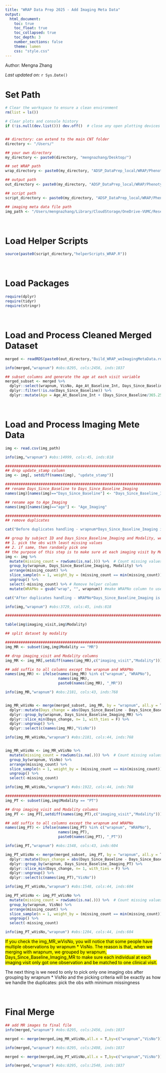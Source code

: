 ```yaml
---
title: "WRAP Data Prep 2025 - Add Imaging Meta Data"
output: 
  html_document:
    toc: true
    toc_float: true
    toc_collapsed: true
    toc_depth: 3
    number_sections: false
    theme: lumen
    css: "style.css"
---
```


Author: Mengna Zhang

*Last updated on:* `r Sys.Date()`

# Set Path

```r
# Clear the workspace to ensure a clean environment
rm(list = ls())

# Clear plots and console history
if (!is.null(dev.list())) dev.off()  # close any open plotting devices


## directory: can extend to the main CNT folder
directory <- "/Users/"

## your own directory
my_directory <- paste0(directory, "mengnazhang/Desktop/")

## set WRAP path
wrap_directory <- paste0(my_directory, "ADSP_DataPrep_local/WRAP/Phenotype/2025/Raw/")

## output path
out_directory <- paste0(my_directory, "ADSP_DataPrep_local/WRAP/Phenotype/2025/Cleaned/")

## script path
script_directory <- paste0(my_directory, "ADSP_DataPrep_local/WRAP/Phenotype/2025/Scripts/")

## imaging meta data file path
img_path <- "/Users/mengnazhang/Library/CloudStorage/OneDrive-VUMC/Research\ -\ Hohman\ -\ CNT/Team/Derek_Archer/Projects/U24/WRAP/Imaging_metadata_01Apr2025.csv"
```

<br>

# Load Helper Scripts
```r
source(paste0(script_directory,"helperScripts_WRAP.R"))
```

<br>

# Load Packages
```r
require(dplyr)
require(tidyr)
require(stringr)
```

<br>

# Load and Process Cleaned Merged Dataset

```r
merged <- readRDS(paste0(out_directory,"Build_WRAP_woImagingMetaData.rds"))

info(merged,"wrapnum") #obs:8295, cols:2456, inds:1837 

## subset columns and generate the age at each visit variable
merged_subset <- merged %>% 
  dplyr::select(wrapnum, VisNo, Age_At_Baseline_Int, Days_Since_Baseline) %>% 
  dplyr::filter(!is.na(Days_Since_Baseline)) %>% 
  dplyr::mutate(Age = Age_At_Baseline_Int + (Days_Since_Baseline/365.25))

```

<br>

# Load and Process Imaging Mete Data
```r
img <- read.csv(img_path)

info(img,"wrapnum") #obs:14999, cols:45, inds:818 

###########################################################################
## drop update_stamp column
img <- img[, setdiff(names(img), "update_stamp")]

###########################################################################
## rename Days_Since_Baseline to Days_Since_Baseline_Imaging
names(img)[names(img)=="Days_Since_Baseline"] <- "Days_Since_Baseline_Imaging"

## rename age to Age_Imaging
names(img)[names(img)=="age"] <- "Age_Imaging"

###########################################################################
## remove duplicates

cat("Before duplicates handling - wrapnum*Days_Since_Baseline_Imaging is: ",dupFixCheck(img,"wrapnum","Days_Since_Baseline_Imaging"),"\n")  ## 3443

## group by subject ID and Days_Since_Baseline_Imaging and Modality, we are going to retain only one obs per group. The selection criteria is as following: 
## 1. pick the obs with least missing values
## 2. if same, then randomly pick one
## the purpose of this step is to make sure at each imaging visit by Modality, only one obs reserved
img <- img %>%
  mutate(missing_count = rowSums(is.na(.))) %>%  # Count missing values per row
  group_by(wrapnum, Days_Since_Baseline_Imaging, Modality) %>%
  arrange(missing_count) %>%
  slice_sample(n = 1, weight_by = (missing_count == min(missing_count))) %>%
  ungroup() %>%
  select(-missing_count) %>% # Remove helper column
  mutate(WRAPNo = gsub("wrap", "", wrapnum)) #make WRAPNo column to use for merging later on

cat("After duplicates handling - WRAPNo*Days_Since_Baseline_Imaging is: ",dupFixCheck(img,"WRAPNo","Days_Since_Baseline_Imaging"),"\n") ## 3443

info(img,"wrapnum") #obs:3729, cols:45, inds:818 

###########################################################################

table(img$imaging_visit,img$Modality)
```


```r
## split dataset by modality

###########################################################################
img_MR <- subset(img,img$Modality == "MR")

## drop imaging_visit and Modality columns
img_MR <- img_MR[,setdiff(names(img_MR),c("imaging_visit","Modality"))]

## add suffix to all columns except the wrapnum and WRAPNo
names(img_MR) <- ifelse(names(img_MR) %in% c("wrapnum", "WRAPNo"),
                        names(img_MR),
                        paste0(names(img_MR), "_MR"))

info(img_MR,"wrapnum") #obs:2181, cols:43, inds:768


img_MR_wVisNo <- merge(merged_subset, img_MR, by = "wrapnum", all.y = T) %>%
  dplyr::mutate(Days_change = abs(Days_Since_Baseline - Days_Since_Baseline_Imaging_MR)) %>% 
  dplyr::group_by(wrapnum, Days_Since_Baseline_Imaging_MR) %>% 
  dplyr::slice_min(Days_change, n= 1, with_ties = F) %>% 
  dplyr::ungroup() %>% 
  dplyr::select(c(names(img_MR),"VisNo"))

info(img_MR_wVisNo,"wrapnum") #obs:2181, cols:44, inds:768 


img_MR_wVisNo <- img_MR_wVisNo %>%
  mutate(missing_count = rowSums(is.na(.))) %>%  # Count missing values per row
  group_by(wrapnum, VisNo) %>%
  arrange(missing_count) %>%
  slice_sample(n = 1, weight_by = (missing_count == min(missing_count))) %>%
  ungroup() %>%
  select(-missing_count)

info(img_MR_wVisNo,"wrapnum") #obs:1922, cols:44, inds:768

###########################################################################
img_PT <- subset(img,img$Modality == "PT")

## drop imaging_visit and Modality columns
img_PT <- img_PT[,setdiff(names(img_PT),c("imaging_visit","Modality"))]

## add suffix to all columns except the wrapnum and WRAPNo
names(img_PT) <- ifelse(names(img_PT) %in% c("wrapnum", "WRAPNo"),
                        names(img_PT),
                        paste0(names(img_PT), "_PT"))

info(img_PT,"wrapnum") #obs:1548, cols:43, inds:604

img_PT_wVisNo <- merge(merged_subset, img_PT, by = "wrapnum", all.y = T) %>%
  dplyr::mutate(Days_change = abs(Days_Since_Baseline - Days_Since_Baseline_Imaging_PT)) %>% 
  dplyr::group_by(wrapnum, Days_Since_Baseline_Imaging_PT) %>% 
  dplyr::slice_min(Days_change, n= 1, with_ties = F) %>% 
  dplyr::ungroup() %>% 
  dplyr::select(c(names(img_PT),"VisNo"))

info(img_PT_wVisNo,"wrapnum") #obs:1548, cols:44, inds:604

img_PT_wVisNo <- img_PT_wVisNo %>%
  mutate(missing_count = rowSums(is.na(.))) %>%  # Count missing values per row
  group_by(wrapnum, VisNo) %>%
  arrange(missing_count) %>%
  slice_sample(n = 1, weight_by = (missing_count == min(missing_count))) %>%
  ungroup() %>%
  select(-missing_count)

info(img_PT_wVisNo,"wrapnum") #obs:1204, cols:44, inds:604 

```
<mark>If you check the img_MR_wVisNo, you will notice that some people have multiple observations by wrapnum * VisNo. The reason is that, when we merging with wrapnum, we grouped by wrapnum, Days_Since_Baseline_Imaging_MR to make sure each individual at each imaging visit only got one observation and be matched to one clinical visit. 

The next thing is we need to only to pick only one imaging obs after grouping by wrapnum * VisNo
and the picking criteria will be exactly as how we handle the duplicates: pick the obs with minimum missingness</mark>

<br>

# Final Merge

```r
## add MR images to final file
info(merged,"wrapnum") #obs:8295, cols:2456, inds:1837 

merged <- merge(merged,img_MR_wVisNo,all.x = T,by=c("wrapnum","VisNo"))

info(merged,"wrapnum") #obs:8295, cols:2498, inds:1837 

merged <- merge(merged,img_PT_wVisNo,all.x = T,by=c("wrapnum","VisNo"))

info(merged,"wrapnum") #obs:8295, cols:2540, inds:1837
```


